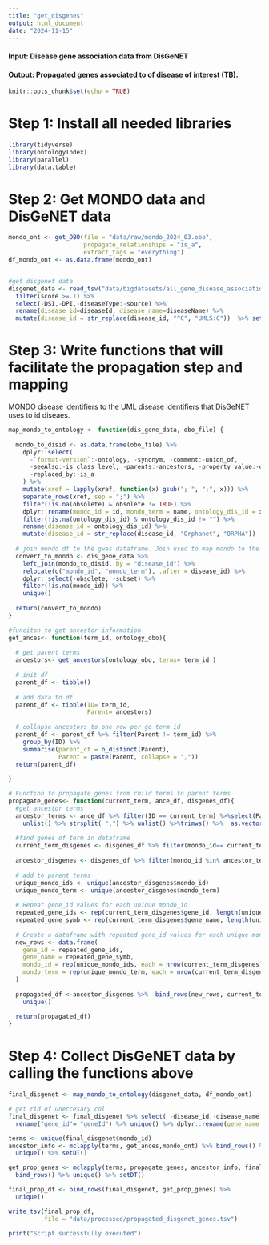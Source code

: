 ```yaml
---
title: "get_disgenes"
output: html_document
date: "2024-11-15"
---
```


#### Input: Disease gene association data from DisGeNET
#### Output: Propagated genes associated to of disease of interest (TB).

```r
knitr::opts_chunk$set(echo = TRUE)
```

# Step 1: Install all needed libraries
```r
library(tidyverse)
library(ontologyIndex)
library(parallel)
library(data.table)
```


# Step 2: Get MONDO data and DisGeNET data
```r
mondo_ont <- get_OBO(file = "data/raw/mondo_2024_03.obo",
                     propagate_relationships = "is_a",
                     extract_tags = "everything")
df_mondo_ont <- as.data.frame(mondo_ont)


#get disgenet data
disgenet_data <- read_tsv("data/bigdatasets/all_gene_disease_associations.tsv") %>% 
  filter(score >=.1) %>% 
  select(-DSI,-DPI,-diseaseType:-source) %>% 
  rename(disease_id=diseaseId, disease_name=diseaseName) %>% 
  mutate(disease_id = str_replace(disease_id, "^C", "UMLS:C"))  %>% setDT()


```


# Step 3: Write functions that will facilitate the propagation step and mapping 
MONDO disease identifiers to the UML disease identifiers that DisGeNET uses to 
id diseaes.
```r
map_mondo_to_ontology <- function(dis_gene_data, obo_file) {
  
  mondo_to_disid <- as.data.frame(obo_file) %>%
    dplyr::select(
      -`format-version`:-ontology, -synonym, -comment:-union_of,
      -seeAlso:-is_class_level, -parents:-ancestors, -property_value:-def,
      -replaced_by:-is_a
    ) %>%
    mutate(xref = lapply(xref, function(x) gsub("; ", ";", x))) %>%
    separate_rows(xref, sep = ";") %>%
    filter(!is.na(obsolete) & obsolete != TRUE) %>%
    dplyr::rename(mondo_id = id, mondo_term = name, ontology_dis_id = xref) %>%
    filter(!is.na(ontology_dis_id) & ontology_dis_id != "") %>% 
    rename(disease_id = ontology_dis_id) %>% 
    mutate(disease_id = str_replace(disease_id, "Orphanet", "ORPHA"))
  
  # join mondo df to the gwas dataframe. Join used to map mondo to the dise
  convert_to_mondo <- dis_gene_data %>%
    left_join(mondo_to_disid, by = "disease_id") %>%
    relocate(c("mondo_id", "mondo_term"), .after = disease_id) %>%
    dplyr::select(-obsolete, -subset) %>%
    filter(!is.na(mondo_id)) %>%
    unique() 
  
  return(convert_to_mondo)
}

#funciton to get ancestor information
get_ances<- function(term_id, ontology_obo){
  
  # get parent terms
  ancestors<- get_ancestors(ontology_obo, terms= term_id )
  
  # init df
  parent_df <- tibble()
  
  # add data to df
  parent_df <- tibble(ID= term_id,
                      Parent= ancestors)
  
  # collapse ancestors to one row per go term id
  parent_df <- parent_df %>% filter(Parent != term_id) %>% 
    group_by(ID) %>% 
    summarise(parent_ct = n_distinct(Parent),
              Parent = paste(Parent, collapse = ","))
  return(parent_df)
  
}

# Function to propagate genes from child terms to parent terms
propagate_genes<- function(current_term, ance_df, disgenes_df){
  #get ancestor terms
  ancestor_terms <- ance_df %>% filter(ID == current_term) %>%select(Parent) %>%
    unlist() %>% strsplit( ",") %>% unlist() %>%trimws() %>%  as.vector()
  
  #find genes of term in dataframe
  current_term_disgenes <- disgenes_df %>% filter(mondo_id== current_term) 
  
  ancestor_disgenes <- disgenes_df %>% filter(mondo_id %in% ancestor_terms)
  
  # add to parent terms
  unique_mondo_ids <- unique(ancestor_disgenes$mondo_id)
  unique_mondo_term <- unique(ancestor_disgenes$mondo_term)
  
  # Repeat gene_id values for each unique mondo_id
  repeated_gene_ids <- rep(current_term_disgenes$gene_id, length(unique_mondo_ids))
  repeated_gene_symb <- rep(current_term_disgenes$gene_name, length(unique_mondo_ids))
  
  # Create a dataframe with repeated gene_id values for each unique mondo_id
  new_rows <- data.frame(
    gene_id = repeated_gene_ids,
    gene_name = repeated_gene_symb,
    mondo_id = rep(unique_mondo_ids, each = nrow(current_term_disgenes)),
    mondo_term = rep(unique_mondo_term, each = nrow(current_term_disgenes))
  )
  
  propagated_df <-ancestor_disgenes %>%  bind_rows(new_rows, current_term_disgenes) %>% 
    unique()
  
  return(propagated_df)
}


```


# Step 4: Collect DisGeNET data by calling the functions above
```r
final_disgenet <- map_mondo_to_ontology(disgenet_data, df_mondo_ont)

# get rid of uneccesary col
final_disgenet <- final_disgenet %>% select( -disease_id,-disease_name) %>% 
  rename("gene_id"= "geneId") %>% unique() %>% dplyr::rename(gene_name = geneSymbol)

terms <- unique(final_disgenet$mondo_id)
ancestor_info <- mclapply(terms, get_ances,mondo_ont) %>% bind_rows() %>% 
  unique() %>% setDT()

get_prop_genes <- mclapply(terms, propagate_genes, ancestor_info, final_disgenet) %>% 
  bind_rows() %>% unique() %>% setDT()

final_prop_df <- bind_rows(final_disgenet, get_prop_genes) %>% 
  unique()

write_tsv(final_prop_df, 
          file = "data/processed/propagated_disgenet_genes.tsv")

print("Script successfully executed")
```





































































































































































































































































































































































































































































































































